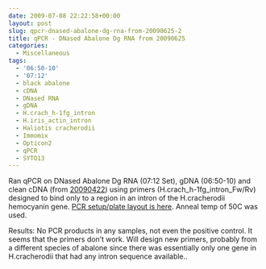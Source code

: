 ```yaml
---
date: 2009-07-08 22:22:58+00:00
layout: post
slug: qpcr-dnased-abalone-dg-rna-from-20090625-2
title: qPCR - DNased Abalone Dg RNA from 20090625
categories:
  - Miscellaneous
tags:
  - '06:50-10'
  - '07:12'
  - black abalone
  - cDNA
  - DNased RNA
  - gDNA
  - H.crach_h-1fg_intron
  - H.iris_actin_intron
  - Haliotis cracherodii
  - Immomix
  - Opticon2
  - qPCR
  - SYTO13
---
```


Ran qPCR on DNased Abalone Dg RNA (07:12 Set), gDNA (06:50-10) and clean cDNA (from [20090422](/Sam%27s+Working+Notebook+Jan-May+2009#sjw20090422)) using primers (H.crach_h-1fg_intron_Fw/Rv) designed to bind only to a region in an intron of the H.cracherodii hemocyanin gene. [PCR setup/plate layout is here](https://eagle.fish.washington.edu/Arabidopsis/Notebook%20Workup%20Files/20090708-01.jpg). Anneal temp of 50C was used.

Results: No PCR products in any samples, not even the positive control. It seems that the primers don't work. Will design new primers, probably from a different species of abalone since there was essentially only one gene in H.cracherodii that had any intron sequence available..
